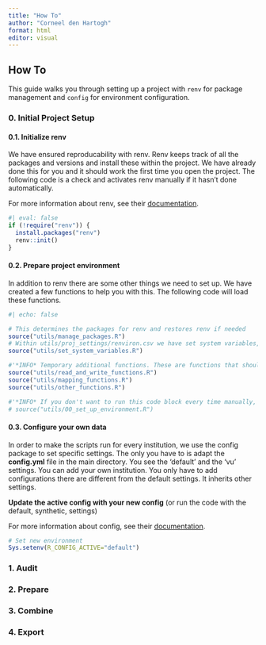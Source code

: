 ```yaml
---
title: "How To"
author: "Corneel den Hartogh"
format: html
editor: visual
---
```


## How To

This guide walks you through setting up a project with `renv` for package management and `config` for environment configuration.

### 0. Initial Project Setup

#### 0.1. Initialize renv

We have ensured reproducability with renv. Renv keeps track of all the packages and versions and install these within the project. We have already done this for you and it should work the first time you open the project. The following code is a check and activates renv manually if it hasn't done automatically.

For more information about renv, see their [documentation](https://rstudio.github.io/renv/articles/renv.html).

```r
#| eval: false
if (!require("renv")) {
  install.packages("renv")
  renv::init()
} 
```

#### 0.2. Prepare project environment

In addition to renv there are some other things we need to set up. We have created a few functions to help you with this. The following code will load these functions.

```r
#| echo: false

# This determines the packages for renv and restores renv if needed
source("utils/manage_packages.R")
# Within utils/proj_settings/renviron.csv we have set system variables, this makes code more flexible and clean
source("utils/set_system_variables.R")

#'*INFO* Temporary additional functions. These are functions that should be in supporting packages, but aren't yet.
source("utils/read_and_write_functions.R")
source("utils/mapping_functions.R")
source("utils/other_functions.R")

#'*INFO* If you don't want to run this code block every time manually, you can the following line (without #) to .Rprofile in the main directory:
# source("utils/00_set_up_environment.R")
```

#### 0.3. Configure your own data

In order to make the scripts run for every institution, we use the config package to set specific settings. The only you have to is adapt the **config.yml** file in the main directory. You see the 'default' and the 'vu' settings. You can add your own institution. You only have to add configurations there are different from the default settings. It inherits other settings.

**Update the active config with your new config** (or run the code with the default, synthetic, settings)

For more information about config, see their [documentation](https://rstudio.github.io/config/).

```r
# Set new environment
Sys.setenv(R_CONFIG_ACTIVE="default")

```

### 1. Audit 

### 2. Prepare 

### 3. Combine

### 4. Export
